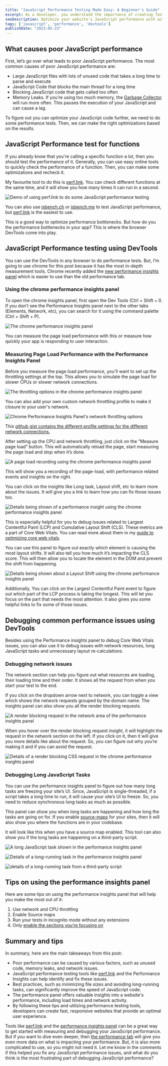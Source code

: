 ```yaml
---
title: "JavaScript Performance Testing Made Easy: A Beginner's Guide"
excerpt: As a developer, you understand the importance of creating fast, responsive websites. But, identifying and fixing performance issues can be a challenging task. In this post, I'll give you a beginner-friendly introduction to JavaScript performance testing. After this, you should be able to start debugging JavaScript performance issues on your own.
seoDescription: Optimize your website's JavaScript performance with actionable tips and tools. Learn how to use DevTools, Performance Insights panel, and performance testing techniques to debug common issues and measure page load performance. Improve user experience and speed with this comprehensive guide.
tags: ['javascript', 'performance', 'devtools']
publishDate: "2023-05-23"
---
```

What causes poor JavaScript performance
---------------------------------------

First, let’s go over what leads to poor JavaScript performance. The most common causes of poor JavaScript performance are:

*   Large JavaScript files with lots of unused code that takes a long time to parse and execute
*   JavaScript Code that blocks the main thread for a long time
*   Blocking JavaScript code that gets called too often
*   Memory Leaks. If you’re using too much memory, the [Garbage Collector](https://developer.mozilla.org/en-US/docs/Web/JavaScript/Memory_management#garbage_collection) will run more often. This pauses the execution of your JavaScript and can cause a lag.

To figure out you can optimize your JavaScript code further, we need to do some performance tests. Then, we can make the right optimizations based on the results.

JavaScript Performance test for functions
-----------------------------------------

If you already know that you're calling a specific function a lot, then you should test the performance of it. Generally, you can use easy online tools to quickly check the performance of a function. Then, you can make some optimizations and recheck it.

My favourite tool to do this is [perf.link](https://perf.link/). You can check different functions at the same time, and it will show you how many times it can run in a second.

![Demo of using perf.link to do some JavaScript performance testing](./perf-link-screenshot.webp)

You can also use [jsbench.ch](http://jsben.ch/) or [jsbench.me](https://jsbench.me/) to test JavaScript performance, but [perf.link](http://perf.link/) is the easiest to use.

This is a good way to optimize performance bottlenecks. But how do you the performance bottlenecks in your app? This is where the browser DevTools come into play.

JavaScript Performance testing using DevTools
---------------------------------------------

You can use the DevTools in any browser to do performance tests. But, I’m going to use chrome for this post because it has the most in-depth measurement tools. Chrome recently added the [new performance insights panel](https://developer.chrome.com/docs/devtools/performance-insights/) which is easier to use than the old performance tab.

### Using the chrome performance insights panel

To open the chrome insights panel, first open the Dev Tools (Ctrl + Shift + I). If you don’t see the Performance Insights panel next to the other tabs (Elements, Network, etc), you can search for it using the command palette (Ctrl + Shift + P).

![The chrome performance insights panel](./perf-insights-panel.webp)

You can measure the page load performance with this or measure how quickly your app is responding to user interaction.

### Measuring Page Load Performance with the Performance Insights Panel

Before you measure the page load performance, you'll want to set up the throttling settings at the top. This allows you to simulate the page load for slower CPUs or slower network connections.

![The throttling options in the chrome performance insights panel](./throttling.webp)

You can also add your own custom network throttling profile to make it closure to your user's network.

![Chrome Performance Insights Panel's network throttling options](./network-throttling.webp)

This [github gist contains the different profile settings for the different network connections.](https://gist.github.com/theodorosploumis/fd4086ee58369b68aea6b0782dc96a2e)

After setting up the CPU and network throttling, just click on the “Measure page load” button. This will automatically reload the page, start measuring the page load and stop when it’s done.

![A page load recording using the chrome performance insights panel](./insights-recording.webp)

This will show you a recording of the page-load, with performance related events and insights on the right.

You can click on the insights like Long task, Layout shift, etc to learn more about the issues. It will give you a link to learn how you can fix those issues too.


![Details being shown of a performance insight using the chrome performance insights panel](./insight-details.webp)

This is especially helpful for you to debug issues related to Largest Contentful Paint (LCP) and Cumulative Layout Shift (CLS). These metrics are a part of Core Web Vitals. You can read more about them in my [guide to optimizing core web vitals](https://nirjan.dev/blog/how-to-improve-core-web-vitals-a-complete-guide-for-developers).

You can use this panel to figure out exactly which element is causing the most layout shifts. It will also tell you how much it’s impacting the CLS score. This will then allow you to locate the element in the DOM and prevent the shift from happening.

![Details being shown about a Layout Shift using the chrome performance insights panel](./perf-details.webp)

Additionally, You can click on the Largest Contentful Paint event to figure out which part of the LCP process is taking the longest. This will let you focus on the part that needs the most attention. It also gives you some helpful links to fix some of those issues.

Debugging common performance issues using DevTools
--------------------------------------------------

Besides using the Performance insights panel to debug Core Web Vitals issues, you can also use it to debug issues with network resources, long JavaScript tasks and unnecessary layout re-calculations.

### Debugging network issues

The network section can help you figure out what resources are loading, their loading time and their order. It shows all the request from when you start your test to the end.

If you click on the dropdown arrow next to network, you can toggle a view which shows the network requests grouped by the domain name. The insights panel can also show you all the render blocking requests.

![A render blocking request in the network area of the performance insights panel](./requests.webp)

When you hover over the render blocking request insight, it will highlight the request in the network section on the left. If you click on it, then it will give you more details like about the request. So, you can figure out why you’re making it and if you can avoid the request.

![Details of a render blocking CSS request in the chrome performance insights panel](./request-details.webp)

### Debugging Long JavaScript Tasks

You can use the performance insights panel to figure out how many long tasks are freezing your site’s UI. Since, JavaScript is single-threaded, if a script takes a long time to run, it will cause your site’s UI to freeze. So, you need to reduce synchronous long tasks as much as possible.

This panel can show you when long tasks are happening and how long the tasks are going on for. If you enable [source-maps](https://web.dev/source-maps/) for your sites, then it will also show you where the functions are in your codebase.

It will look like this when you have a source map enabled. This tool can also show you if the long tasks are happening on a third-party script.

![A long JavaScript task shown in the performance insights panel](./long-task.webp)

![Details of a long-running task in the performance insights panel](./long-task-details.webp)

![details of a long-running task from a third-party script](./third-party-long-task.webp)

Tips on using the performance insights panel
--------------------------------------------

Here are some tips on using the performance insights panel that will help you make the most out of it:

1.  Use network and CPU throttling
2.  Enable Source maps
3.  Run your tests in incognito mode without any extensions
4.  Only [enable the sections you’re focusing on](https://developer.chrome.com/docs/devtools/performance-insights/#settings)

Summary and tips
----------------

In summary, here are the main takeaways from this post:

*   Poor performance can be caused by various factors, such as unused code, memory leaks, and network issues.
*   JavaScript performance testing tools like [perf.link](https://perf.link) and the Performance Insights can help identify and fix these issues.
*   Best practices, such as minimizing file sizes and avoiding long-running tasks, can significantly improve the speed of JavaScript code.
*   The performance panel offers valuable insights into a website's performance, including load times and network activity.
*   By following these tips and utilizing performance testing tools, developers can create fast, responsive websites that provide an optimal user experience.

Tools like [perf.link](https://perf.link) and the [performance insights panel](https://developer.chrome.com/docs/devtools/performance-insights/) can be a great way to get started with measuring and debugging your JavaScript performance. But if you want to dive even deeper, then [the performance tab](https://www.thisdot.co/blog/performance-analysis-with-chrome-devtools) will give you even more data on what is impacting your performance. But, it is also more complicated to use, so you might not need it. Let me know in the comments if this helped you fix any JavaScript performance issues, and what do you think is the most frustrating part of debugging JavaScript performance?